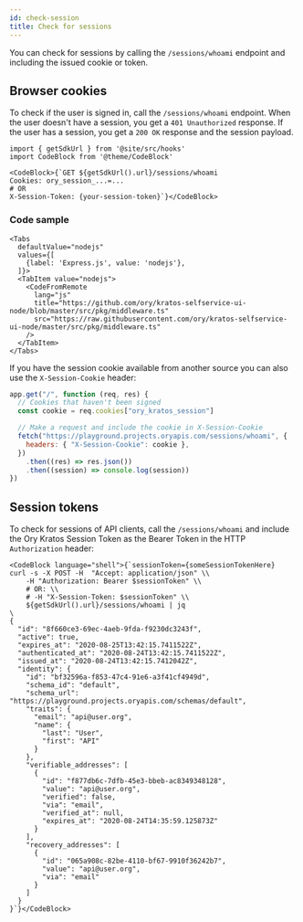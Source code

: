 ```yaml
---
id: check-session
title: Check for sessions
---
```


You can check for sessions by calling the `/sessions/whoami` endpoint and including the issued cookie or token.

## Browser cookies

To check if the user is signed in, call the `/sessions/whoami` endpoint. When the user doesn't have a session, you get a
`401 Unauthorized` response. If the user has a session, you get a `200 OK` response and the session payload.

```mdx-code-block
import { getSdkUrl } from '@site/src/hooks'
import CodeBlock from '@theme/CodeBlock'

<CodeBlock>{`GET ${getSdkUrl().url}/sessions/whoami
Cookies: ory_session_...=...
# OR
X-Session-Token: {your-session-token}`}</CodeBlock>
```

### Code sample

```mdx-code-block
<Tabs
  defaultValue="nodejs"
  values={[
    {label: 'Express.js', value: 'nodejs'},
  ]}>
  <TabItem value="nodejs">
    <CodeFromRemote
      lang="js"
      title="https://github.com/ory/kratos-selfservice-ui-node/blob/master/src/pkg/middleware.ts"
      src="https://raw.githubusercontent.com/ory/kratos-selfservice-ui-node/master/src/pkg/middleware.ts"
    />
  </TabItem>
</Tabs>
```

If you have the session cookie available from another source you can also use the `X-Session-Cookie` header:

```js
app.get("/", function (req, res) {
  // Cookies that haven't been signed
  const cookie = req.cookies["ory_kratos_session"]

  // Make a request and include the cookie in X-Session-Cookie
  fetch("https://playground.projects.oryapis.com/sessions/whoami", {
    headers: { "X-Session-Cookie": cookie },
  })
    .then((res) => res.json())
    .then((session) => console.log(session))
})
```

## Session tokens

To check for sessions of API clients, call the `/sessions/whoami` and include the Ory Kratos Session Token as the Bearer Token in
the HTTP `Authorization` header:

```mdx-code-block
<CodeBlock language="shell">{`sessionToken={someSessionTokenHere}
curl -s -X POST -H  "Accept: application/json" \\
    -H "Authorization: Bearer $sessionToken" \\
    # OR: \\
    # -H "X-Session-Token: $sessionToken" \\
    ${getSdkUrl().url}/sessions/whoami | jq
\
{
  "id": "8f660ce3-69ec-4aeb-9fda-f9230dc3243f",
  "active": true,
  "expires_at": "2020-08-25T13:42:15.7411522Z",
  "authenticated_at": "2020-08-24T13:42:15.7411522Z",
  "issued_at": "2020-08-24T13:42:15.7412042Z",
  "identity": {
    "id": "bf32596a-f853-47c4-91e6-a3f41cf4949d",
    "schema_id": "default",
    "schema_url": "https://playground.projects.oryapis.com/schemas/default",
    "traits": {
      "email": "api@user.org",
      "name": {
        "last": "User",
        "first": "API"
      }
    },
    "verifiable_addresses": [
      {
        "id": "f877db6c-7dfb-45e3-bbeb-ac8349348128",
        "value": "api@user.org",
        "verified": false,
        "via": "email",
        "verified_at": null,
        "expires_at": "2020-08-24T14:35:59.125873Z"
      }
    ],
    "recovery_addresses": [
      {
        "id": "065a908c-82be-4110-bf67-9910f36242b7",
        "value": "api@user.org",
        "via": "email"
      }
    ]
  }
}`}</CodeBlock>
```
